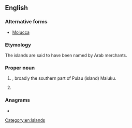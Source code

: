 ==English==

===Alternative forms===
* [[Molucca]] {{qualifier|dated}}

===Etymology===
The islands are said to have been named {{der|en|ar|جَزِيرَات المَلِك|lit=king islands}} by Arab merchants. {{root|en|ar|م ل ك}}

===Proper noun===
{{wikipedia|Maluku Islands}}
{{en-proper noun}}

# {{place|en|province|in modern|c/Indonesia}}, broadly the southern part of Pulau (island) Maluku.
# {{synonym of|en|Moluccas}}

===Anagrams===
* {{anagrams|en|a=aklmuu|mukula}}

[[Category:en:Islands]]